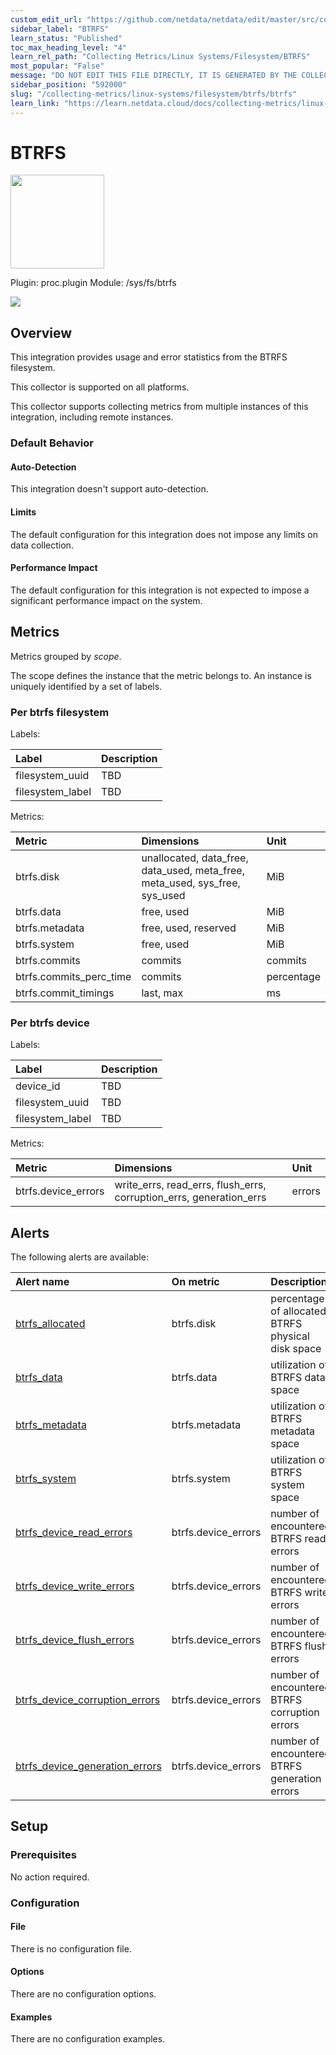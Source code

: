 ```yaml
---
custom_edit_url: "https://github.com/netdata/netdata/edit/master/src/collectors/proc.plugin/metadata.yaml"
sidebar_label: "BTRFS"
learn_status: "Published"
toc_max_heading_level: "4"
learn_rel_path: "Collecting Metrics/Linux Systems/Filesystem/BTRFS"
most_popular: "False"
message: "DO NOT EDIT THIS FILE DIRECTLY, IT IS GENERATED BY THE COLLECTOR'S metadata.yaml FILE"
sidebar_position: "592000"
slug: "/collecting-metrics/linux-systems/filesystem/btrfs/btrfs"
learn_link: "https://learn.netdata.cloud/docs/collecting-metrics/linux-systems/filesystem/btrfs/btrfs"
---
```



# BTRFS


<img src="https://netdata.cloud/img/filesystem.svg" width="150"/>


Plugin: proc.plugin
Module: /sys/fs/btrfs

<img src="https://img.shields.io/badge/maintained%20by-Netdata-%2300ab44" />

## Overview

This integration provides usage and error statistics from the BTRFS filesystem.



This collector is supported on all platforms.

This collector supports collecting metrics from multiple instances of this integration, including remote instances.


### Default Behavior

#### Auto-Detection

This integration doesn't support auto-detection.

#### Limits

The default configuration for this integration does not impose any limits on data collection.

#### Performance Impact

The default configuration for this integration is not expected to impose a significant performance impact on the system.


## Metrics

Metrics grouped by *scope*.

The scope defines the instance that the metric belongs to. An instance is uniquely identified by a set of labels.



### Per btrfs filesystem



Labels:

| Label      | Description     |
|:-----------|:----------------|
| filesystem_uuid | TBD |
| filesystem_label | TBD |

Metrics:

| Metric | Dimensions | Unit |
|:------|:----------|:----|
| btrfs.disk | unallocated, data_free, data_used, meta_free, meta_used, sys_free, sys_used | MiB |
| btrfs.data | free, used | MiB |
| btrfs.metadata | free, used, reserved | MiB |
| btrfs.system | free, used | MiB |
| btrfs.commits | commits | commits |
| btrfs.commits_perc_time | commits | percentage |
| btrfs.commit_timings | last, max | ms |

### Per btrfs device



Labels:

| Label      | Description     |
|:-----------|:----------------|
| device_id | TBD |
| filesystem_uuid | TBD |
| filesystem_label | TBD |

Metrics:

| Metric | Dimensions | Unit |
|:------|:----------|:----|
| btrfs.device_errors | write_errs, read_errs, flush_errs, corruption_errs, generation_errs | errors |



## Alerts


The following alerts are available:

| Alert name  | On metric | Description |
|:------------|:----------|:------------|
| [ btrfs_allocated ](https://github.com/netdata/netdata/blob/master/src/health/health.d/btrfs.conf) | btrfs.disk | percentage of allocated BTRFS physical disk space |
| [ btrfs_data ](https://github.com/netdata/netdata/blob/master/src/health/health.d/btrfs.conf) | btrfs.data | utilization of BTRFS data space |
| [ btrfs_metadata ](https://github.com/netdata/netdata/blob/master/src/health/health.d/btrfs.conf) | btrfs.metadata | utilization of BTRFS metadata space |
| [ btrfs_system ](https://github.com/netdata/netdata/blob/master/src/health/health.d/btrfs.conf) | btrfs.system | utilization of BTRFS system space |
| [ btrfs_device_read_errors ](https://github.com/netdata/netdata/blob/master/src/health/health.d/btrfs.conf) | btrfs.device_errors | number of encountered BTRFS read errors |
| [ btrfs_device_write_errors ](https://github.com/netdata/netdata/blob/master/src/health/health.d/btrfs.conf) | btrfs.device_errors | number of encountered BTRFS write errors |
| [ btrfs_device_flush_errors ](https://github.com/netdata/netdata/blob/master/src/health/health.d/btrfs.conf) | btrfs.device_errors | number of encountered BTRFS flush errors |
| [ btrfs_device_corruption_errors ](https://github.com/netdata/netdata/blob/master/src/health/health.d/btrfs.conf) | btrfs.device_errors | number of encountered BTRFS corruption errors |
| [ btrfs_device_generation_errors ](https://github.com/netdata/netdata/blob/master/src/health/health.d/btrfs.conf) | btrfs.device_errors | number of encountered BTRFS generation errors |


## Setup

### Prerequisites

No action required.

### Configuration

#### File

There is no configuration file.
#### Options



There are no configuration options.

#### Examples
There are no configuration examples.


